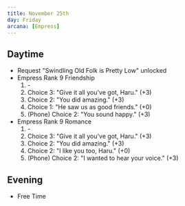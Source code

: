 ```yaml
---
title: November 25th
day: Friday
arcana: [Empress]
---
```


## Daytime
- Request "Swindling Old Folk is Pretty Low" unlocked
- Empress Rank 9 Friendship
    1. \-
    1. Choice 3: "Give it all you've got, Haru." (+3)
    1. Choice 2: "You did amazing." (+3)
    1. Choice 1: "He saw us as good friends." (+0)
    1. (Phone) Choice 2: "You sound happy." (+3)
- Empress Rank 9 Romance
    1. \-
    1. Choice 3: "Give it all you've got, Haru." (+3)
    1. Choice 2: "You did amazing." (+3)
    1. Choice 2: "I like you too, Haru." (+0)
    1. (Phone) Choice 2: "I wanted to hear your voice." (+3)

## Evening
- Free Time